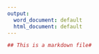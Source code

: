 ---
output:
  word_document: default
  html_document: default
---
```{r}
## This is a markdown file#

```

